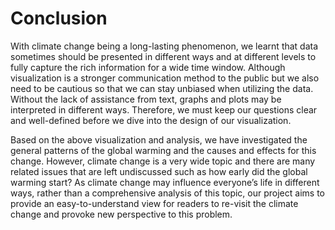 # Conclusion

With climate change being a long-lasting phenomenon, we learnt that data sometimes should be presented in different ways and at different levels to fully capture the rich information for a wide time window.  Although visualization is a stronger communication method to the public but we also need to be cautious so that we can stay unbiased when utilizing the data. Without the lack of assistance from text, graphs and plots may be interpreted in different ways. Therefore, we must keep our questions clear and well-defined before we dive into the design of our visualization.

Based on the above visualization and analysis, we have investigated the general patterns of the global warming and the causes and effects for this change. However, climate change is a very wide topic and there are many related issues that are left undiscussed such as how early did the global warming start? As climate change may influence everyone’s life in different ways, rather than a comprehensive analysis of this topic, our project aims to provide an easy-to-understand view for readers to re-visit the climate change and provoke new perspective to this problem. 